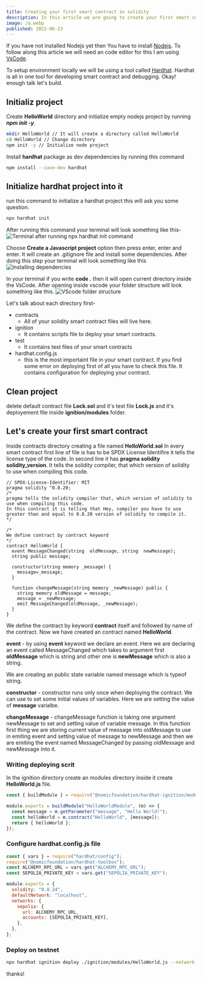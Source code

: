 ```yaml
---
title: Creating your first smart contract in solidity
description: In this article we are going to create your first smart contract in solidity programming language.
image: /a.webp
published: 2022-06-23
---
```


If you have not installed Nodejs yet then You have to install [Nodejs](https://nodejs.org/en). To follow along this article we will need an code editor for this I am using [VsCode](https://code.visualstudio.com/).

To setup environment locally we will be using a tool called [Hardhat](https://hardhat.org/). Hardhat is all in one tool for developing smart contract and debugging. Okay! enough talk let's build.

## Initializ project

Create **HelloWorld** directory and initialize empty nodejs project by running **_npm init -y_**.

```bash
mkdir HelloWorld // It will create a directory called HelloWorld
cd HelloWorld // Change directory
npm init -y // Initialize node project
```

Install **hardhat** package as dev dependencies by running this command

```bash
npm install --save-dev hardhat
```

## Initialize hardhat project into it

run this command to initialize a hardhat project this will ask you some question.

```bash
npx hardhat init
```

After running this command your terminal will look something like this-
![Terminal after running npx hardhat init command](/image.png)

Choose **Create a Javascript project** option then press enter, enter and enter. It will create an .gitignore file and install some dependencies. After doing this step your terminal will look something like this
![Installing dependencies](/image2.png)

In your terminal if you write **code .** then it will open current directory inside the VsCode. After opening inside vscode your folder structure will look something like this.
![VScode folder structure](/image-1.png)

Let's talk about each directory first-

- contracts
  - All of your solidity smart contract files will live here.
- ignition
  - It contains scripts file to deploy your smart contracts.
- test
  - It contains test files of your smart contracts
- hardhat.config.js
  - this is the most importaint file in your smart contract. If you find some error on deploying first of all you have to check this file. It contains configuration for deploying your contract.

## Clean project

delete default contract file **Lock.sol** and it's test file **Lock.js** and it's deployement file inside **ignition/modules** folder.

## Let's create your first smart contract

Inside contracts directory creating a file named **HelloWorld.sol**
In every smart contract first line of file is has to be SPDX License Identifire it tells the license type of the code.
In second line it has **pragma solidity solidity_version**. It tells the solidity compiler, that which version of solidity to use when compiling this code.

```solidity
// SPDX-License-Identifier: MIT
pragma solidity ^0.8.20;
/*
pragma tells the solidity compiler that, which version of solidity to use when compiling this code.
In this contract it is telling that Hey, compiler you have to use greater than and equal to 0.8.20 version of solidity to compile it.
*/

/*
We define contract by contract keyword
*/
contract HelloWorld {
  event MessageChanged(string  oldMessage, string  newMessage);
  string public message;

  constructor(string memory _message) {
    message=_message;
  }

  function changeMessage(string memory _newMessage) public {
    string memory oldMessage = message;
    message = _newMessage;
    emit MessageChanged(oldMessage, _newMessage);
  }
}
```

We define the contract by keyword **contract** itself and followed by name of the contract. Now we have created an contract named **HelloWorld**.

**event** - by using **event** keyword we declare an event. Here we are declaring an event called MessageChanged which takes to argument first **oldMessage** which is string and other one is **newMessage** which is also a string.

We are creating an public state variable named message which is typeof string.

**constructor** - constructor runs only once when deploying the contract. We can use to set some initial values of variables. Here we are setting the value of **message** varialbe.

**changeMessage** - changeMessage function is taking one argument newMessage to set and setting value of variable message. In this function first thing we are storing current value of message into oldMessage to use in emiting event and setting value of message to newMessage and then we are emiting the event named MessageChanged by passing oldMessage and newMessage into it.

### Writing deploying scrit

In the ignition directory create an modules directory inside it create **HelloWorld.js** file.

```javascript
const { buildModule } = require("@nomicfoundation/hardhat-ignition/modules");

module.exports = buildModule("HelloWorldModule", (m) => {
  const message = m.getParameter("message", "Hello World!");
  const helloWorld = m.contract("HelloWorld", [message]);
  return { helloWorld };
});
```

### Configure hardhat.config.js file

```javascript
const { vars } = require("hardhat/config");
require("@nomicfoundation/hardhat-toolbox");
const ALCHEMY_RPC_URL = vars.get("ALCHEMY_RPC_URL");
const SEPOLIA_PRIVATE_KEY = vars.get("SEPOLIA_PRIVATE_KEY");

module.exports = {
  solidity: "0.8.24",
  defaultNetwork: "localhost",
  networks: {
    sepolia: {
      url: ALCHEMY_RPC_URL,
      accounts: [SEPOLIA_PRIVATE_KEY],
    },
  },
};
```

### Deploy on testnet

```bash
npx hardhat ignition deploy ./ignition/modules/HelloWorld.js --network sepolia
```

thanks!

